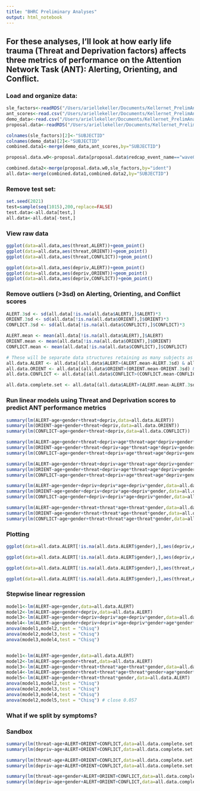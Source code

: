 ```yaml
---
title: "BHRC Preliminary Analyses"
output: html_notebook
---
```


## For these analyses, I'll look at how early life trauma (Threat and Deprivation factors) affects three metrics of performance on the Attention Network Task (ANT): Alerting, Orienting, and Conflict.

### Load and organize data:
```r
sle_factors<-readRDS("/Users/ariellekeller/Documents/Kellernet_PrelimAnalysis/BHRC/thdp_20212904.rds")
ant_scores<-read.csv("/Users/ariellekeller/Documents/Kellernet_PrelimAnalysis/BHRC/ANT SCORES 100-1700ms RT cutoffs.csv")
demo_data<-read.csv("/Users/ariellekeller/Documents/Kellernet_PrelimAnalysis/BHRC/BHRCS_w0_Arielle.csv")
proposal.data<-readRDS("/Users/ariellekeller/Documents/Kellernet_PrelimAnalysis/BHRC/PhD_117BHRC_2021_10_02.rds") 

colnames(sle_factors)[2]<-"SUBJECTID"
colnames(demo_data)[2]<-"SUBJECTID"
combined.data1<-merge(demo_data,ant_scores,by="SUBJECTID")

proposal.data.w0<-proposal.data[proposal.data$redcap_event_name=="wave0_arm_1",c("ident", setdiff(colnames(proposal.data),colnames(combined.data1)))]

combined.data2<-merge(proposal.data.w0,sle_factors,by="ident")
all.data<-merge(combined.data1,combined.data2,by="SUBJECTID")
```


### Remove test set:
```r
set.seed(2021)
test=sample(seq(1015),200,replace=FALSE)
test.data<-all.data[test,]
all.data<-all.data[-test,]
```


### View raw data
```r
ggplot(data=all.data,aes(threat,ALERT))+geom_point()
ggplot(data=all.data,aes(threat,ORIENT))+geom_point()
ggplot(data=all.data,aes(threat,CONFLICT))+geom_point()

ggplot(data=all.data,aes(depriv,ALERT))+geom_point()
ggplot(data=all.data,aes(depriv,ORIENT))+geom_point()
ggplot(data=all.data,aes(depriv,CONFLICT))+geom_point()
```


### Remove outliers (>3sd) on Alerting, Orienting, and Conflict scores
```r
ALERT.3sd <- sd(all.data[!is.na(all.data$ALERT),]$ALERT)*3
ORIENT.3sd <- sd(all.data[!is.na(all.data$ORIENT),]$ORIENT)*3
CONFLICT.3sd <- sd(all.data[!is.na(all.data$CONFLICT),]$CONFLICT)*3

ALERT.mean <- mean(all.data[!is.na(all.data$ALERT),]$ALERT)
ORIENT.mean <- mean(all.data[!is.na(all.data$ORIENT),]$ORIENT)
CONFLICT.mean <- mean(all.data[!is.na(all.data$CONFLICT),]$CONFLICT)

# These will be separate data structures retaining as many subjects as possible for each of the 3 performance metrics
all.data.ALERT <- all.data[(all.data$ALERT>(ALERT.mean-ALERT.3sd) & all.data$ALERT<(ALERT.mean+ALERT.3sd)),]
all.data.ORIENT <- all.data[(all.data$ORIENT>(ORIENT.mean-ORIENT.3sd) & all.data$ORIENT<(ORIENT.mean+ORIENT.3sd)),]
all.data.CONFLICT <- all.data[(all.data$CONFLICT>(CONFLICT.mean-CONFLICT.3sd) & all.data$CONFLICT<(CONFLICT.mean+CONFLICT.3sd)),]

all.data.complete.set <- all.data[(all.data$ALERT>(ALERT.mean-ALERT.3sd) & all.data$ALERT<(ALERT.mean+ALERT.3sd)) & (all.data$ORIENT>(ORIENT.mean-ORIENT.3sd) & all.data$ORIENT<(ORIENT.mean+ORIENT.3sd)) & (all.data$CONFLICT>(CONFLICT.mean-CONFLICT.3sd) & all.data$CONFLICT<(CONFLICT.mean+CONFLICT.3sd)),]
```



### Run linear models using Threat and Deprivation scores to predict ANT performance metrics
```r
summary(lm(ALERT~age+gender+threat+depriv,data=all.data.ALERT))
summary(lm(ORIENT~age+gender+threat+depriv,data=all.data.ORIENT))
summary(lm(CONFLICT~age+gender+threat+depriv,data=all.data.CONFLICT))

summary(lm(ALERT~age+gender+threat+depriv+age*threat+age*depriv+gender*threat+gender*depriv,data=all.data.ALERT)) # sig gender x threat
summary(lm(ORIENT~age+gender+threat+depriv+age*threat+age*depriv+gender*threat+gender*depriv,data=all.data.ORIENT))
summary(lm(CONFLICT~age+gender+threat+depriv+age*threat+age*depriv+gender*threat+gender*depriv,data=all.data.CONFLICT)) # close age x threat

summary(lm(ALERT~age+gender+threat+depriv+age*threat+age*depriv+gender*threat+gender*depriv+age*gender*threat+age*gender*depriv,data=all.data.ALERT))
summary(lm(ORIENT~age+gender+threat+depriv+age*threat+age*depriv+gender*threat+gender*depriv+age*gender*threat+age*gender*depriv,data=all.data.ORIENT)) 
summary(lm(CONFLICT~age+gender+threat+depriv+age*threat+age*depriv+gender*threat+gender*depriv+age*gender*threat+age*gender*depriv,data=all.data.CONFLICT))

summary(lm(ALERT~age+gender+depriv+depriv*age+depriv*gender,data=all.data.ALERT)) 
summary(lm(ORIENT~age+gender+depriv+depriv*age+depriv*gender,data=all.data.ORIENT))
summary(lm(CONFLICT~age+gender+depriv+depriv*age+depriv*gender,data=all.data.CONFLICT))

summary(lm(ALERT~age+gender+threat+threat*age+threat*gender,data=all.data.ALERT)) # Close on gender x threat
summary(lm(ORIENT~age+gender+threat+threat*age+threat*gender,data=all.data.ORIENT))
summary(lm(CONFLICT~age+gender+threat+threat*age+threat*gender,data=all.data.CONFLICT))
```


### Plotting
```r

ggplot(data=all.data.ALERT[!is.na(all.data.ALERT$gender),],aes(depriv,ALERT))+geom_point(size=1,colour=all.data.ALERT[!is.na(all.data.ALERT$gender),]$age)+geom_smooth(method=lm)+ facet_wrap(~ factor(gender,labels=c("Gender 1","Gender 2")))

ggplot(data=all.data.ALERT[!is.na(all.data.ALERT$gender),],aes(depriv,ALERT))+geom_point(size=1,colour=all.data.ALERT[!is.na(all.data.ALERT$gender),]$gender)+geom_smooth(method=lm)+ facet_grid(factor(all.data.ALERT[!is.na(all.data.ALERT$gender),]$gender,labels=c("Gender 1","Gender 2"))~factor(round(all.data.ALERT[!is.na(all.data.ALERT$gender),]$age)))

ggplot(data=all.data.ALERT[!is.na(all.data.ALERT$gender),],aes(threat,ALERT))+geom_point(size=1,colour=all.data.ALERT[!is.na(all.data.ALERT$gender),]$age)+geom_smooth(method=lm)+ facet_wrap(~ factor(gender,labels=c("Gender 1","Gender 2")))

ggplot(data=all.data.ALERT[!is.na(all.data.ALERT$gender),],aes(threat,ALERT))+geom_point(size=1,colour=all.data.ALERT[!is.na(all.data.ALERT$gender),]$gender)+geom_smooth(method=lm)+ facet_grid(factor(gender,labels=c("Gender 1","Gender 2"))~factor(round(age)))


```



### Stepwise linear regression
```r
model1<-lm(ALERT~age+gender,data=all.data.ALERT)
model2<-lm(ALERT~age+gender+depriv,data=all.data.ALERT)
model3<-lm(ALERT~age+gender+depriv+depriv*age+depriv*gender,data=all.data.ALERT)
model4<-lm(ALERT~age+gender+depriv+depriv*age+depriv*gender+age*gender*depriv,data=all.data.ALERT)
anova(model1,model2,test = "Chisq")
anova(model2,model3,test = "Chisq")
anova(model3,model4,test = "Chisq")


model1<-lm(ALERT~age+gender,data=all.data.ALERT)
model2<-lm(ALERT~age+gender+threat,data=all.data.ALERT)
model3<-lm(ALERT~age+gender+threat+threat*age+threat*gender,data=all.data.ALERT)
model4<-lm(ALERT~age+gender+threat+threat*age+threat*gender+age*gender*threat,data=all.data.ALERT)
model5<-lm(ALERT~age+gender+threat+threat*gender,data=all.data.ALERT)
anova(model1,model2,test = "Chisq")
anova(model2,model3,test = "Chisq")
anova(model3,model4,test = "Chisq")
anova(model2,model5,test = "Chisq") # close 0.057
```


### What if we split by symptoms?

### Sandbox
```r

summary(lm(threat~age+ALERT+ORIENT+CONFLICT,data=all.data.complete.set[all.data.complete.set$gender==1,]))
summary(lm(depriv~age+ALERT+ORIENT+CONFLICT,data=all.data.complete.set[all.data.complete.set$gender==1,]))

summary(lm(threat~age+ALERT+ORIENT+CONFLICT,data=all.data.complete.set[all.data.complete.set$gender==2,]))
summary(lm(depriv~age+ALERT+ORIENT+CONFLICT,data=all.data.complete.set[all.data.complete.set$gender==2,]))

summary(lm(threat~age+gender+ALERT+ORIENT+CONFLICT,data=all.data.complete.set))
summary(lm(depriv~age+gender+ALERT+ORIENT+CONFLICT,data=all.data.complete.set))
 
```
